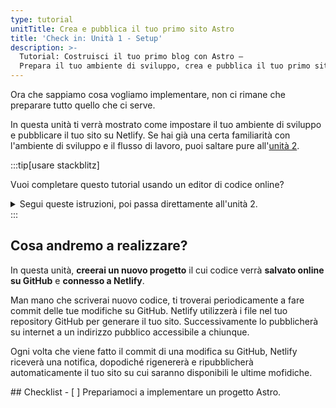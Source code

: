 ```yaml
---
type: tutorial
unitTitle: Crea e pubblica il tuo primo sito Astro
title: 'Check in: Unità 1 - Setup'
description: >-
  Tutorial: Costruisci il tuo primo blog con Astro —
  Prepara il tuo ambiente di sviluppo, crea e pubblica il tuo primo sito Astro
---
```


Ora che sappiamo cosa vogliamo implementare, non ci rimane che preparare tutto quello che ci serve.

In questa unità ti verrà mostrato come impostare il tuo ambiente di sviluppo e pubblicare il tuo sito su Netlify.
Se hai già una certa familiarità con l'ambiente di sviluppo e il flusso di lavoro,
puoi saltare pure all'[unità 2](/it/tutorial/2-pages).

:::tip[usare stackblitz]

Vuoi completare questo tutorial usando un editor di codice online?
<details>
<summary>Segui queste istruzioni, poi passa direttamente all'unità 2.</summary>

**Impostare StackBlitz**
1. Visita [astro.new](https://astro.new) e fai clic sul pulsante "Empty Project" per creare un progetto vuoto in StackBlitz. 

2. Fai clic su "Sign in" nell'angolo in alto a destra e accedi con le tue credenziali GitHub.

3. Nell'angolo in alto a sinistra dell'editor StackBlitz, fai clic su "fork" per creare una copia del template. Salvalo nella pagina del tuo account.

4. Aspetta che il progetto si carichi, dopodiché avrai accesso a una preview del progetto vuoto di base chiamato "Empty Project".

**Modificare il progetto**

Nel pannello dei file dovrebbe essercene uno chiamato `src/pages/index.astro`. Fai clic per aprirlo e modificalo seguendo le istruzioni in [La tua prima riga di codice in Astro](/it/tutorial/1-setup-3/).

**Crea un repository GitHub**

1. Fai click sul pulsante <kbd>Connect Repository</kbd> sopra l'elenco dei file, digita un nuovo nome per il tuo repository e infine fai click su <kbd>Create repo & push</kbd>. 

2. Quando ci saranno delle modifiche da riportare su GitHub, apparirà un pulsante "Commit" in alto a sinistra nel tuo spazio di lavoro. Dopo che avrai fatto clic su questo pulsante, potrai inserire un messaggio per il commit e aggiornare così il tuo repository.

**Pubblicare il tuo sito**

Se vuoi pubblicare il tuo sito su Netlify, salta alla sezione [Pubblicare il tuo sito sul web](/it/tutorial/1-setup/5/)
Altrimenti, passa all'[unità 2](/it/tutorial/2-pages/) per cominciare a sviluppare con Astro.

</details>
:::

## Cosa andremo a realizzare?

In questa unità, **creerai un nuovo progetto** il cui codice verrà **salvato online su GitHub** e **connesso a Netlify**. 

Man mano che scriverai nuovo codice, ti troverai periodicamente a fare commit delle tue modifiche su GitHub. Netlify utilizzerà i file nel tuo repository GitHub per generare il tuo sito. Successivamente lo pubblicherà su internet a un indirizzo pubblico accessibile a chiunque.

Ogni volta che viene fatto il commit di una modifica su GitHub, Netlify riceverà una notifica, dopodiché rigenererà e ripubblicherà automaticamente il tuo sito su cui saranno disponibili le ultime mofidiche.


<Box icon="check-list">
## Checklist

<Checklist>
- [ ] Prepariamoci a implementare un progetto Astro.
</Checklist>
</Box>
